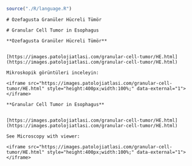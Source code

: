 
```r

source("./R/language.R")

```




```asis

# Özefagusta Granüler Hücreli Tümör

```




```asis

# Granular Cell Tumor in Esophagus

```




```asis

**Özefagusta Granüler Hücreli Tümör**


[https://images.patolojiatlasi.com/granular-cell-tumor/HE.html](https://images.patolojiatlasi.com/granular-cell-tumor/HE.html)

Mikroskopik görüntüleri inceleyin:

<iframe src="https://images.patolojiatlasi.com/granular-cell-tumor/HE.html" style="height:400px;width:100%;" data-external="1"></iframe>

```




```asis

**Granular Cell Tumor in Esophagus**


[https://images.patolojiatlasi.com/granular-cell-tumor/HE.html](https://images.patolojiatlasi.com/granular-cell-tumor/HE.html)

See Microscopy with viewer: 

<iframe src="https://images.patolojiatlasi.com/granular-cell-tumor/HE.html" style="height:400px;width:100%;" data-external="1"></iframe>

```


